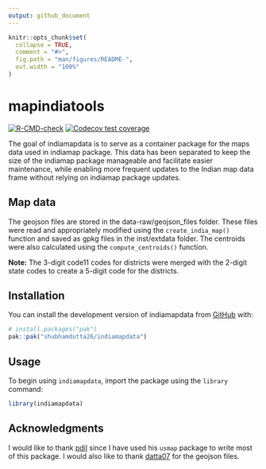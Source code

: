 ```yaml
---
output: github_document
---
```


<!-- README.md is generated from README.Rmd. Please edit that file -->

```r
knitr::opts_chunk$set(
  collapse = TRUE,
  comment = "#>",
  fig.path = "man/figures/README-",
  out.width = "100%"
)
```

# mapindiatools

<!-- badges: start -->
[![R-CMD-check](https://github.com/shubhamdutta26/mapindiatools/actions/workflows/R-CMD-check.yaml/badge.svg)](https://github.com/shubhamdutta26/mapindiatools/actions/workflows/R-CMD-check.yaml)
[![Codecov test coverage](https://codecov.io/gh/shubhamdutta26/mapindiatools/graph/badge.svg)](https://app.codecov.io/gh/shubhamdutta26/mapindiatools)
<!-- badges: end -->

The goal of indiamapdata is to serve as a container package for the maps
data used in indiamap package. This data has been separated to keep the
size of the indiamap package manageable and facilitate easier
maintenance, while enabling more frequent updates to the Indian map data
frame without relying on indiamap package updates.

## Map data

The geojson files are stored in the data-raw/geojson_files folder. These
files were read and appropriately modified using the
`create_india_map()` function and saved as gpkg files in the
inst/extdata folder. The centroids were also calculated using the
`compute_centroids()` function.

**Note:** The 3-digit code11 codes for districts were merged with the
2-digit state codes to create a 5-digit code for the districts.

## Installation

You can install the development version of indiamapdata from
[GitHub](https://github.com/) with:

``` r
# install.packages("pak")
pak::pak("shubhamdutta26/indiamapdata")
```

## Usage

To begin using `indiamapdata`, import the package using the `library`
command:

```r
library(indiamapdata)
```

## Acknowledgments

I would like to thank [pdil](https://github.com/pdil) since I have used
his `usmap` package to write most of this package. I would also like to
thank [datta07](https://github.com/datta07) for the geojson files.
